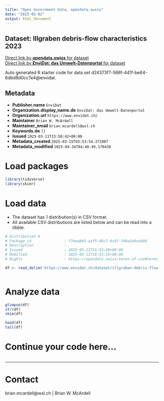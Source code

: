 ```yaml
---
title: "Open Government Data, opendata.swiss"
date: "2025-05-02"
output: html_document
---
```


## Dataset: Illgraben debris-flow characteristics 2023



[Direct link by **opendata.swiss** for dataset](https://opendata.swiss/de/dataset/illgraben-debris-flow-characteristics-2023)<br>
[Direct link by **EnviDat: das Umwelt-Datenportal** for dataset](https://www.envidat.ch/#/metadata/illgraben-debris-flow-characteristics-2023)

Auto generated R starter code for data set d24373f7-566f-441f-be64-6dbd8d0cc7e4@envidat.

## Metadata

- **Publisher.name** `EnviDat`
- **Organization.display_name.de** `EnviDat: das Umwelt-Datenportal`
- **Organization.url** `https://www.envidat.ch/`
- **Maintainer** `Brian W. McArdell`
- **Maintainer_email** `brian.mcardell@wsl.ch`
- **Keywords.de** `[]`
- **Issued** `2025-03-11T15:50:42+00:00`
- **Metadata_created** `2025-03-15T03:53:54.272807`
- **Metadata_modified** `2025-04-26T04:40:49.170430`


# Load packages

```r

library(tidyverse)
library(skimr)

```

# Load data

-   The dataset has 1 distribution(s) in CSV format.
-   All available CSV distributions are listed below and can be read into a tibble.

```r

# Distribution 0
# Package_id               : f7eea843-aaf5-46c7-9c6f-f48a2d4eab98
# Description              : 
# Issued                   : 2025-03-11T15:53:30+00:00
# Modified                 : 2025-03-11T16:55:35+00:00
# Rights                   : https://opendata.swiss/terms-of-use#terms_by

df <- read_delim('https://www.envidat.ch/dataset/illgraben-debris-flow-characteristics-2023/resource/8483e966-c20d-4403-93ed-26cc8fbf1d4d')



```

# Analyze data

```r

glimpse(df)
str(df)
skim(df)

head(df)
tail(df)

```

# Continue your code here...

```r

```

------------------------------------------------------------------------

# Contact

brian.mcardell@wsl.ch | Brian W. McArdell
